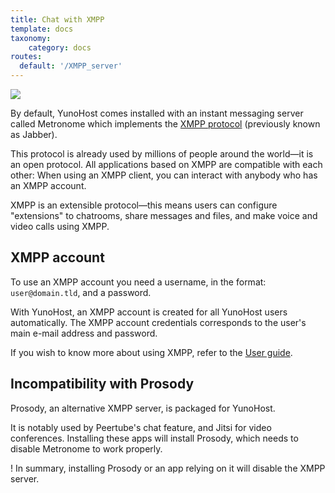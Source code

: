 ```yaml
---
title: Chat with XMPP
template: docs
taxonomy:
    category: docs
routes:
  default: '/XMPP_server'
---
```


<p>
<img src={require('/img/grav/XMPP_logo.png').default} style={{display: "block", textAlign: "center", margin: "auto", width: "100"}}/>
</p>

By default, YunoHost comes installed with an instant messaging server called Metronome which implements the [XMPP protocol](https://en.wikipedia.org/wiki/Extensible_Messaging_and_Presence_Protocol) (previously known as Jabber).

This protocol is already used by millions of people around the world—it is an open protocol.
All applications based on XMPP are compatible with each other: When using an XMPP client, you can interact with anybody who has an XMPP account.

XMPP is an extensible protocol—this means users can configure "extensions" to chatrooms, share messages and files, and make voice and video calls using XMPP.

## XMPP account

To use an XMPP account you need a username, in the format: `user@domain.tld`, and a password.

With YunoHost, an XMPP account is created for all YunoHost users automatically.
The XMPP account credentials corresponds to the user's main e-mail address and password.

If you wish to know more about using XMPP, refer to the [User guide](/XMPP).

## Incompatibility with Prosody

Prosody, an alternative XMPP server, is packaged for YunoHost.

It is notably used by Peertube's chat feature, and Jitsi for video conferences. Installing these apps will install Prosody, which needs to disable Metronome to work properly.

! In summary, installing Prosody or an app relying on it will disable the XMPP server.
